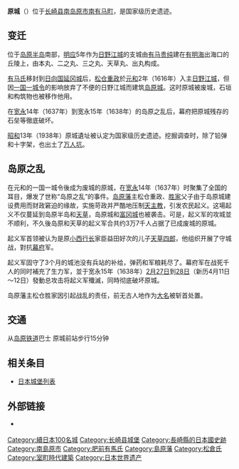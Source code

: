 {{日本城郭概要表|
img = image:Remains of Hara castle.jpg|
img_capt =城郭遗构|
img_width =200px|
tower_struct = 无|
nihongo=原城|
hiragana=はらじょう|
romaji=Hara-jō|
name = 原城|
pref = 长崎县|
ar_called = 日暮城|
struct = 梯郭式平山城|
builders = [[有马贵纯|有马贵纯]]|
build_y = [[明應_(日本)|明应]]5年（1496年）|
revamp = |
rulers = [[有马氏|有马氏]]|
reject_y = [[元和_(后水尾天皇)|元和]]2年（1616年）|
remains = 石垣、空堀|
cultural asset = 國家史跡|
location = {{Coord|32|37|44.90|N|130|15|15.44|E|scale:10000|display=inline,title}}|
}}
{{世界文化遗产概要表
|site_img = File:Oura Tenshudo Temple.jpg
|site_img_capt = [[大浦天主堂|大浦天主堂]]
|site_img_width = 275px
|zh_name =  [[长崎与天草地方的潜伏基督徒相关遗产|长崎与天草地方的潜伏基督徒相关遗产]]
|en_name = Hidden Christian Sites in the Nagasaki Region 
|fr_name = Sites chrétiens cachés de la région de Nagasaki
|country = {{JPN}}
| Region = 亚洲和太平洋地区
|criterion_c = (iii)
|rg_year = 2018年
|ex_rg_year = 
|remarks = 
|org_url = http://whc.unesco.org/en/list/1495/
}}
'''原城'''（{{lang|ja|はらじょう}}）位于[[长崎县|长崎县]][[南岛原市|南岛原市]][[南有马町|南有马町]]，是国家级历史遗迹。

== 变迁 ==
位于[[岛原半岛|岛原半岛]]南部，[[明應_(日本)|明应]]5年作为[[日野江城|日野江城]]的支城由[[有马贵纯|有马贵纯]]建在[[有明海|有明海]]出海口的丘陵上，由本丸、二之丸、三之丸、天草丸、出丸构成。

[[有马氏|有马氏]]移封到[[日向国|日向国]][[延冈城|延冈城]]后，[[松仓重政|松仓重政]]於[[元和_(日本)|元和]]2年（1616年）入主[[日野江城|日野江城]]，但因[[一国一城令|一国一城令]]的影响放弃了不便的日野江城而建筑[[岛原城|岛原城]]。这时原城被废城，石垣和构筑物也被移作他用。

在[[宽永|宽永]]14年（1637年）到宽永15年（1638年）的岛原之乱后，幕府把原城残存的石垒等徹底破坏。

[[昭和|昭和]]13年（1938年）原城遺址被认定为国家级历史遗迹。挖掘调查时，除了铅弹和十字架，也出土了[[万人坑|万人坑]]。

== 岛原之乱 ==
{{main|岛原之乱}}

在元和的一国一城令後成为废城的原城，在[[宽永|宽永]]14年（1637年）时聚集了全国的耳目，爆发了世称“岛原之乱”的事件。[[岛原藩|岛原藩]]主松仓重政、[[松仓胜家|胜家]]父子由于岛原城建设费用而财政窘迫的缘故，实施苛政并严酷地压制[[天主教|天主教]]，引发农民起义。这場起义不仅蔓延到岛原半岛和[[天草群岛|天草]]，岛原城和[[富冈城|富冈城]]也被袭击。可是，起义军的攻城並不顺利，不久後岛原和天草的起义军合共约3万7千人占据了已成废城的原城。

起义军首领被认为是原[[小西行长|小西行长]]家臣益田好次的儿子[[天草四郎|天草四郎]]，他组织开展了守城战，對抗[[江户幕府|幕府]]军。

起义军固守了3个月的城池没有兵站的补给，弹药和军粮耗尽了。幕府军在战死千人的同时補充了生力军，並于宽永15年（1638年）[[二月廿七|2月27日]]到[[二月廿八|28日]]（新历4月11日～12日）發動总攻击将起义军殲滅，同時彻底破坏原城。

岛原藩主松仓胜家因引起战乱的责任，前无古人地作为[[大名_(称谓)|大名]]被斩首处置。

== 交通 ==
从[[岛原铁道|岛原铁道]]巴士 原城前站步行15分钟

== 相关条目 ==
*[[日本城堡列表|日本城堡列表]]

== 外部链接 ==
* {{ja}}[https://web.archive.org/web/20191208002328/https://kunishitei.bunka.go.jp/heritage/detail/401/2754 {{lang|ja|国指定文化財等データベース}}]
{{DEFAULTSORT:Hara Jou}}
{{續日本100名城}}
[[Category:續日本100名城|Category:續日本100名城]]
[[Category:长崎县城堡|Category:长崎县城堡]]
[[Category:長崎縣的日本國史跡|Category:長崎縣的日本國史跡]]
[[Category:南島原市|Category:南島原市]]
[[Category:肥前有馬氏|Category:肥前有馬氏]]
[[Category:島原藩|Category:島原藩]]
[[Category:松倉氏|Category:松倉氏]]
[[Category:室町時代建築|Category:室町時代建築]]
[[Category:日本世界遗产|Category:日本世界遗产]]